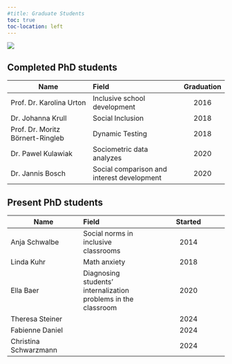 ```yaml
---
#title: Graduate Students
toc: true
toc-location: left
---
```


![](images/phdhats.webp){fig-align="center"}

::: panel-tabset
## Completed PhD students

| Name | Field | Graduation |
|----|:---|:--:|
| Prof. Dr. Karolina Urton | Inclusive school development | 2016 |
| Dr. Johanna Krull | Social Inclusion | 2018 |
| Prof. Dr. Moritz Börnert-Ringleb | Dynamic Testing | 2018 |
| Dr. Pawel Kulawiak | Sociometric data analyzes | 2020 |
| Dr. Jannis Bosch | Social comparison and interest development | 2020 |

## Present PhD students

| Name | Field | Started |
|----|:---|:--:|
| Anja Schwalbe | Social norms in inclusive classrooms | 2014 |
| Linda Kuhr | Math anxiety | 2018 |
| Ella Baer | Diagnosing students' internalization problems in the classroom | 2020 |
| Theresa Steiner |  | 2024 |
| Fabienne Daniel |  | 2024 |
| Christina Schwarzmann |  | 2024 |
:::
